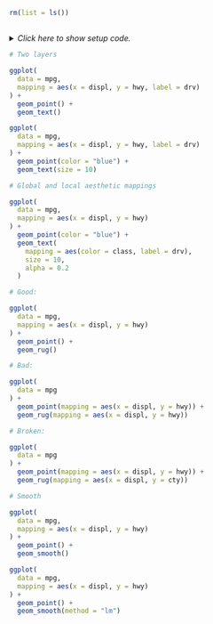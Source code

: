 ```r
rm(list = ls())
```


## <No caption defined>

<details><summary>*Click here to show setup code.*</summary>
```r
### <No caption defined>

```
```r
library(tidyverse)

ggplot(
  data = mpg,
  mapping = aes(x = displ, y = hwy)
) +
  geom_text(label = "A")

ggplot(
  data = mpg,
  mapping = aes(x = displ, y = hwy, label = "drv")
) +
  geom_text()

ggplot(
  data = mpg,
  mapping = aes(x = displ, y = hwy, label = drv)
) +
  geom_text()
```
</details>


```r
# Two layers
```
```r
ggplot(
  data = mpg,
  mapping = aes(x = displ, y = hwy, label = drv)
) +
  geom_point() +
  geom_text()

ggplot(
  data = mpg,
  mapping = aes(x = displ, y = hwy, label = drv)
) +
  geom_point(color = "blue") +
  geom_text(size = 10)
```


```r
# Global and local aesthetic mappings
```
```r
ggplot(
  data = mpg,
  mapping = aes(x = displ, y = hwy)
) +
  geom_point(color = "blue") +
  geom_text(
    mapping = aes(color = class, label = drv),
    size = 10,
    alpha = 0.2
  )
```


```r
# Good:
```
```r
ggplot(
  data = mpg,
  mapping = aes(x = displ, y = hwy)
) +
  geom_point() +
  geom_rug()
```


```r
# Bad:
```
```r
ggplot(
  data = mpg
) +
  geom_point(mapping = aes(x = displ, y = hwy)) +
  geom_rug(mapping = aes(x = displ, y = hwy))
```


```r
# Broken:
```
```r
ggplot(
  data = mpg
) +
  geom_point(mapping = aes(x = displ, y = hwy)) +
  geom_rug(mapping = aes(x = displ, y = cty))
```


```r
# Smooth
```
```r
ggplot(
  data = mpg,
  mapping = aes(x = displ, y = hwy)
) +
  geom_point() +
  geom_smooth()

ggplot(
  data = mpg,
  mapping = aes(x = displ, y = hwy)
) +
  geom_point() +
  geom_smooth(method = "lm")
```
